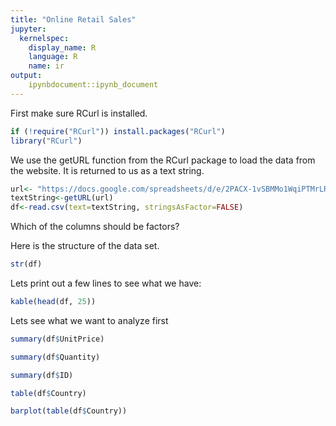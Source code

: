 ```yaml
---
title: "Online Retail Sales"
jupyter:
  kernelspec:
    display_name: R
    language: R
    name: ir
output:
    ipynbdocument::ipynb_document
---
```


First make sure RCurl is installed.

```r
if (!require("RCurl")) install.packages("RCurl")
library("RCurl")
```

We use the getURL function from the RCurl package to load the data from the website. It is returned to us as a text string. 

```r
url<- "https://docs.google.com/spreadsheets/d/e/2PACX-1vSBMMo1WqiPTMrLRZehkv6st1dGPRbmp1joc9-I5o8TBSODufU2vkSj1SnRUGfCm4aVkAxJr0theY2K/pub?gid=1557949930&single=true&output=csv"
textString<-getURL(url)
df<-read.csv(text=textString, stringsAsFactor=FALSE)
```

Which of the columns should be factors?

Here is the structure of the data set.

```r
str(df)
```

Lets print out a few lines to see what we have:
```r
kable(head(df, 25))
```

Lets see what we want to analyze first

```r
summary(df$UnitPrice)
```

```r
summary(df$Quantity)
```

```r
summary(df$ID)
```

```r
table(df$Country)
```

```r
barplot(table(df$Country))
```

```r
```

